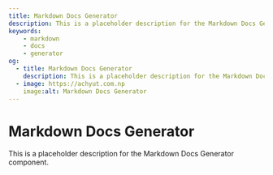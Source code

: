 ```yaml
---
title: Markdown Docs Generator
description: This is a placeholder description for the Markdown Docs Generator component.
keywords:
    - markdown
    - docs
    - generator
og:
  - title: Markdown Docs Generator
    description: This is a placeholder description for the Markdown Docs Generator component.
  - image: https://achyut.com.np
    image:alt: Markdown Docs Generator
---
```


# Markdown Docs Generator

This is a placeholder description for the Markdown Docs Generator component.